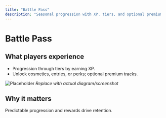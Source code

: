 ```yaml
---
title: "Battle Pass"
description: "Seasonal progression with XP, tiers, and optional premium rewards."
---
```


# Battle Pass

## What players experience
- Progression through tiers by earning XP.
- Unlock cosmetics, entries, or perks; optional premium tracks.

![Placeholder](/images/screenshots/battle-pass.png)
*Replace with actual diagram/screenshot*

## Why it matters
Predictable progression and rewards drive retention.

